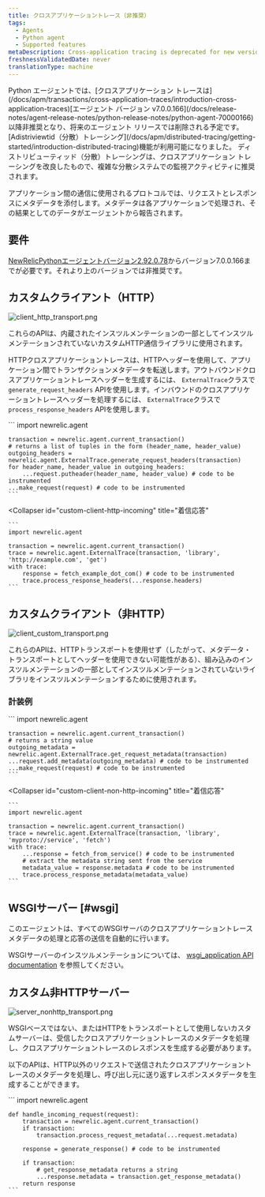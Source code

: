 ```yaml
---
title: クロスアプリケーショントレース（非推奨）
tags:
  - Agents
  - Python agent
  - Supported features
metaDescription: Cross-application tracing is deprecated for new versions of the New Relic Python agent.
freshnessValidatedDate: never
translationType: machine
---
```


<Callout variant="important">
  Python エージェントでは、[クロスアプリケーション トレースは](/docs/apm/transactions/cross-application-traces/introduction-cross-application-traces)[エージェント バージョン v7.0.0.166](/docs/release-notes/agent-release-notes/python-release-notes/python-agent-70000166)以降非推奨となり、将来のエージェント リリースでは削除される予定です。 [Adistriviewtid（分散）トレーシング](/docs/apm/distributed-tracing/getting-started/introduction-distributed-tracing)機能が利用可能になりました。 ディストリビューティッド（分散）トレーシングは、クロスアプリケーション トレーシングを改良したもので、複雑な分散システムでの監視アクティビティに推奨されます。
</Callout>

アプリケーション間の通信に使用されるプロトコルでは、リクエストとレスポンスにメタデータを添付します。メタデータは各アプリケーションで処理され、その結果としてのデータがエージェントから報告されます。

## 要件

[NewRelicPythonエージェントバージョン2.92.0.78](/docs/release-notes/agent-release-notes/python-release-notes/python-agent-292078)からバージョン7.0.0.166までが必要です。それより上のバージョンでは非推奨です。

## カスタムクライアント（HTTP）

<img
  title="client_http_transport.png"
  alt="client_http_transport.png"
  src="/images/apm_diagram_python-diagram-app-tracing.webp"
/>

これらのAPIは、内蔵されたインスツルメンテーションの一部としてインスツルメンテーションされていないカスタムHTTP通信ライブラリに使用されます。

HTTPクロスアプリケーショントレースは、HTTPヘッダーを使用して、アプリケーション間でトランザクションメタデータを転送します。アウトバウンドクロスアプリケーショントレースヘッダーを生成するには、 `ExternalTrace`クラスで`generate_request_headers` APIを使用します。インバウンドのクロスアプリケーショントレースヘッダーを処理するには、 `ExternalTrace`クラスで`process_response_headers` APIを使用します。

<CollapserGroup>
  <Collapser
    id="custom-client-http-outgoing"
    title="発信するリクエスト"
  >
    ```
    import newrelic.agent

    transaction = newrelic.agent.current_transaction()
    # returns a list of tuples in the form (header_name, header_value)
    outgoing_headers = newrelic.agent.ExternalTrace.generate_request_headers(transaction)
    for header_name, header_value in outgoing_headers:
        ...request.putheader(header_name, header_value) # code to be instrumented
    ...make_request(request) # code to be instrumented
    ```
  </Collapser>

  <Collapser
    id="custom-client-http-incoming"
    title="着信応答"
  >
    ```
    import newrelic.agent

    transaction = newrelic.agent.current_transaction()
    trace = newrelic.agent.ExternalTrace(transaction, 'library', 'http://example.com', 'get')
    with trace:
        response = fetch_example_dot_com() # code to be instrumented
        trace.process_response_headers(...response.headers)
    ```
  </Collapser>
</CollapserGroup>

## カスタムクライアント（非HTTP）

<img
  title="client_custom_transport.png"
  alt="client_custom_transport.png"
  src="/images/apm_diagram_client-custom-transport.webp"
/>

これらのAPIは、HTTPトランスポートを使用せず（したがって、メタデータ・トランスポートとしてヘッダーを使用できない可能性がある）、組み込みのインスツルメンテーションの一部としてインスツルメンテーションされていないライブラリをインスツルメンテーションするために使用されます。

### 計装例

<CollapserGroup>
  <Collapser
    id="custom-client-non-http-outgoing"
    title="発信するリクエスト"
  >
    ```
    import newrelic.agent

    transaction = newrelic.agent.current_transaction()
    # returns a string value
    outgoing_metadata = newrelic.agent.ExternalTrace.get_request_metadata(transaction)
    ...request.add_metadata(outgoing_metadata) # code to be instrumented
    ...make_request(request) # code to be instrumented
    ```
  </Collapser>

  <Collapser
    id="custom-client-non-http-incoming"
    title="着信応答"
  >
    ```
    import newrelic.agent

    transaction = newrelic.agent.current_transaction()
    trace = newrelic.agent.ExternalTrace(transaction, 'library', 'myproto://service', 'fetch')
    with trace:
        ...response = fetch_from_service() # code to be instrumented
        # extract the metadata string sent from the service
        metadata_value = response.metadata # code to be instrumented
        trace.process_response_metadata(metadata_value)
    ```
  </Collapser>
</CollapserGroup>

## WSGIサーバー [#wsgi]

<Callout variant="tip">
  このエージェントは、すべてのWSGIサーバのクロスアプリケーショントレースメタデータの処理と応答の送信を自動的に行います。
</Callout>

WSGIサーバーのインスツルメンテーションについては、 [wsgi_application API documentation](/docs/agents/python-agent/python-agent-api/wsgi_application) を参照してください。

## カスタム非HTTPサーバー

<img
  title="server_nonhttp_transport.png"
  alt="server_nonhttp_transport.png"
  src="/images/apm_diagram_python-nonhttp-transport.webp"
/>

WSGIベースではない、またはHTTPをトランスポートとして使用しないカスタムサーバーは、受信したクロスアプリケーショントレースのメタデータを処理し、クロスアプリケーショントレースのレスポンスを生成する必要があります。

以下のAPIは、HTTP以外のリクエストで送信されたクロスアプリケーショントレースのメタデータを処理し、呼び出し元に送り返すレスポンスメタデータを生成することができます。

<CollapserGroup>
  <Collapser
    id="custom-non-http-server-example"
    title="計器の例"
  >
    ```
    import newrelic.agent

    def handle_incoming_request(request):
        transaction = newrelic.agent.current_transaction()
        if transaction:
        	transaction.process_request_metadata(...request.metadata)

        response = generate_response() # code to be instrumented

        if transaction:
        	# get_response_metadata returns a string
            ...response.metadata = transaction.get_response_metadata()
        return response
    ```
  </Collapser>
</CollapserGroup>
